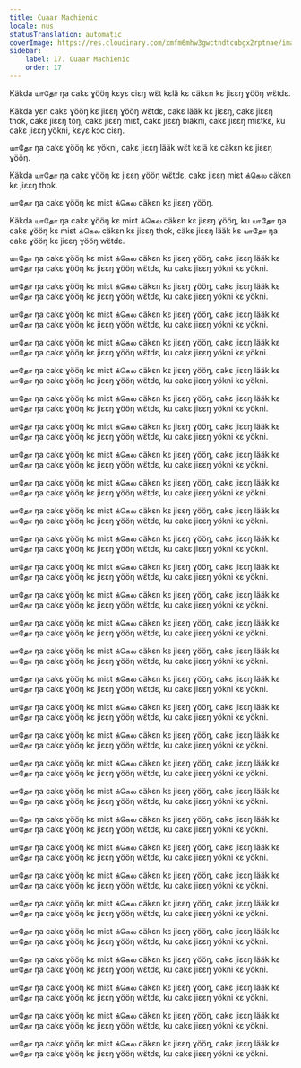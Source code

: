 ```yaml
---
title: Cuaar Machienic
locale: nus
statusTranslation: automatic
coverImage: https://res.cloudinary.com/xmfm6mhw3gwctndtcubgx2rptnae/image/upload/v1740468922/small_cover_tratado_de_psicologia_revolucionaria_a4c0dca4e0.webp
sidebar:
    label: 17. Cuaar Machienic
    order: 17
---
```

Käkda யாதோ ŋa cakɛ ɣööŋ kɛyɛ ciɛŋ wɛ̈t kɛlä kɛ cäkɛn kɛ jiɛɛŋ ɣööŋ wɛ̈tdɛ.

Käkda yɛn cakɛ ɣööŋ kɛ jiɛɛŋ ɣööŋ wɛ̈tdɛ, cakɛ lääk kɛ jiɛɛŋ, cakɛ jiɛɛŋ thok, cakɛ jiɛɛŋ töŋ, cakɛ jiɛɛŋ miɛt, cakɛ jiɛɛŋ biäkni, cakɛ jiɛɛŋ miɛtkɛ, ku cakɛ jiɛɛŋ yökni, kɛyɛ kɔc ciɛŋ.

யாதோ ŋa cakɛ ɣööŋ kɛ yökni, cakɛ jiɛɛŋ lääk wɛ̈t kɛlä kɛ cäkɛn kɛ jiɛɛŋ ɣööŋ.

Käkda யாதோ ŋa cakɛ ɣööŋ kɛ jiɛɛŋ ɣööŋ wɛ̈tdɛ, cakɛ jiɛɛŋ miɛt க்கெல cäkɛn kɛ jiɛɛŋ thok.

யாதோ ŋa cakɛ ɣööŋ kɛ miɛt க்கெல cäkɛn kɛ jiɛɛŋ ɣööŋ.

Käkda யாதோ ŋa cakɛ ɣööŋ kɛ miɛt க்கெல cäkɛn kɛ jiɛɛŋ ɣööŋ, ku யாதோ ŋa cakɛ ɣööŋ kɛ miɛt க்கெல cäkɛn kɛ jiɛɛŋ thok, cäkɛ jiɛɛŋ lääk kɛ யாதோ ŋa cakɛ ɣööŋ kɛ jiɛɛŋ ɣööŋ wɛ̈tdɛ.

யாதோ ŋa cakɛ ɣööŋ kɛ miɛt க்கெல cäkɛn kɛ jiɛɛŋ ɣööŋ, cakɛ jiɛɛŋ lääk kɛ யாதோ ŋa cakɛ ɣööŋ kɛ jiɛɛŋ ɣööŋ wɛ̈tdɛ, ku cakɛ jiɛɛŋ yökni kɛ yökni.

யாதோ ŋa cakɛ ɣööŋ kɛ miɛt க்கெல cäkɛn kɛ jiɛɛŋ ɣööŋ, cakɛ jiɛɛŋ lääk kɛ யாதோ ŋa cakɛ ɣööŋ kɛ jiɛɛŋ ɣööŋ wɛ̈tdɛ, ku cakɛ jiɛɛŋ yökni kɛ yökni.

யாதோ ŋa cakɛ ɣööŋ kɛ miɛt க்கெல cäkɛn kɛ jiɛɛŋ ɣööŋ, cakɛ jiɛɛŋ lääk kɛ யாதோ ŋa cakɛ ɣööŋ kɛ jiɛɛŋ ɣööŋ wɛ̈tdɛ, ku cakɛ jiɛɛŋ yökni kɛ yökni.

யாதோ ŋa cakɛ ɣööŋ kɛ miɛt க்கெல cäkɛn kɛ jiɛɛŋ ɣööŋ, cakɛ jiɛɛŋ lääk kɛ யாதோ ŋa cakɛ ɣööŋ kɛ jiɛɛŋ ɣööŋ wɛ̈tdɛ, ku cakɛ jiɛɛŋ yökni kɛ yökni.

யாதோ ŋa cakɛ ɣööŋ kɛ miɛt க்கெல cäkɛn kɛ jiɛɛŋ ɣööŋ, cakɛ jiɛɛŋ lääk kɛ யாதோ ŋa cakɛ ɣööŋ kɛ jiɛɛŋ ɣööŋ wɛ̈tdɛ, ku cakɛ jiɛɛŋ yökni kɛ yökni.

யாதோ ŋa cakɛ ɣööŋ kɛ miɛt க்கெல cäkɛn kɛ jiɛɛŋ ɣööŋ, cakɛ jiɛɛŋ lääk kɛ யாதோ ŋa cakɛ ɣööŋ kɛ jiɛɛŋ ɣööŋ wɛ̈tdɛ, ku cakɛ jiɛɛŋ yökni kɛ yökni.

யாதோ ŋa cakɛ ɣööŋ kɛ miɛt க்கெல cäkɛn kɛ jiɛɛŋ ɣööŋ, cakɛ jiɛɛŋ lääk kɛ யாதோ ŋa cakɛ ɣööŋ kɛ jiɛɛŋ ɣööŋ wɛ̈tdɛ, ku cakɛ jiɛɛŋ yökni kɛ yökni.

யாதோ ŋa cakɛ ɣööŋ kɛ miɛt க்கெல cäkɛn kɛ jiɛɛŋ ɣööŋ, cakɛ jiɛɛŋ lääk kɛ யாதோ ŋa cakɛ ɣööŋ kɛ jiɛɛŋ ɣööŋ wɛ̈tdɛ, ku cakɛ jiɛɛŋ yökni kɛ yökni.

யாதோ ŋa cakɛ ɣööŋ kɛ miɛt க்கெல cäkɛn kɛ jiɛɛŋ ɣööŋ, cakɛ jiɛɛŋ lääk kɛ யாதோ ŋa cakɛ ɣööŋ kɛ jiɛɛŋ ɣööŋ wɛ̈tdɛ, ku cakɛ jiɛɛŋ yökni kɛ yökni.

யாதோ ŋa cakɛ ɣööŋ kɛ miɛt க்கெல cäkɛn kɛ jiɛɛŋ ɣööŋ, cakɛ jiɛɛŋ lääk kɛ யாதோ ŋa cakɛ ɣööŋ kɛ jiɛɛŋ ɣööŋ wɛ̈tdɛ, ku cakɛ jiɛɛŋ yökni kɛ yökni.

யாதோ ŋa cakɛ ɣööŋ kɛ miɛt க்கெல cäkɛn kɛ jiɛɛŋ ɣööŋ, cakɛ jiɛɛŋ lääk kɛ யாதோ ŋa cakɛ ɣööŋ kɛ jiɛɛŋ ɣööŋ wɛ̈tdɛ, ku cakɛ jiɛɛŋ yökni kɛ yökni.

யாதோ ŋa cakɛ ɣööŋ kɛ miɛt க்கெல cäkɛn kɛ jiɛɛŋ ɣööŋ, cakɛ jiɛɛŋ lääk kɛ யாதோ ŋa cakɛ ɣööŋ kɛ jiɛɛŋ ɣööŋ wɛ̈tdɛ, ku cakɛ jiɛɛŋ yökni kɛ yökni.

யாதோ ŋa cakɛ ɣööŋ kɛ miɛt க்கெல cäkɛn kɛ jiɛɛŋ ɣööŋ, cakɛ jiɛɛŋ lääk kɛ யாதோ ŋa cakɛ ɣööŋ kɛ jiɛɛŋ ɣööŋ wɛ̈tdɛ, ku cakɛ jiɛɛŋ yökni kɛ yökni.

யாதோ ŋa cakɛ ɣööŋ kɛ miɛt க்கெல cäkɛn kɛ jiɛɛŋ ɣööŋ, cakɛ jiɛɛŋ lääk kɛ யாதோ ŋa cakɛ ɣööŋ kɛ jiɛɛŋ ɣööŋ wɛ̈tdɛ, ku cakɛ jiɛɛŋ yökni kɛ yökni.

யாதோ ŋa cakɛ ɣööŋ kɛ miɛt க்கெல cäkɛn kɛ jiɛɛŋ ɣööŋ, cakɛ jiɛɛŋ lääk kɛ யாதோ ŋa cakɛ ɣööŋ kɛ jiɛɛŋ ɣööŋ wɛ̈tdɛ, ku cakɛ jiɛɛŋ yökni kɛ yökni.

யாதோ ŋa cakɛ ɣööŋ kɛ miɛt க்கெல cäkɛn kɛ jiɛɛŋ ɣööŋ, cakɛ jiɛɛŋ lääk kɛ யாதோ ŋa cakɛ ɣööŋ kɛ jiɛɛŋ ɣööŋ wɛ̈tdɛ, ku cakɛ jiɛɛŋ yökni kɛ yökni.

யாதோ ŋa cakɛ ɣööŋ kɛ miɛt க்கெல cäkɛn kɛ jiɛɛŋ ɣööŋ, cakɛ jiɛɛŋ lääk kɛ யாதோ ŋa cakɛ ɣööŋ kɛ jiɛɛŋ ɣööŋ wɛ̈tdɛ, ku cakɛ jiɛɛŋ yökni kɛ yökni.

யாதோ ŋa cakɛ ɣööŋ kɛ miɛt க்கெல cäkɛn kɛ jiɛɛŋ ɣööŋ, cakɛ jiɛɛŋ lääk kɛ யாதோ ŋa cakɛ ɣööŋ kɛ jiɛɛŋ ɣööŋ wɛ̈tdɛ, ku cakɛ jiɛɛŋ yökni kɛ yökni.

யாதோ ŋa cakɛ ɣööŋ kɛ miɛt க்கெல cäkɛn kɛ jiɛɛŋ ɣööŋ, cakɛ jiɛɛŋ lääk kɛ யாதோ ŋa cakɛ ɣööŋ kɛ jiɛɛŋ ɣööŋ wɛ̈tdɛ, ku cakɛ jiɛɛŋ yökni kɛ yökni.

யாதோ ŋa cakɛ ɣööŋ kɛ miɛt க்கெல cäkɛn kɛ jiɛɛŋ ɣööŋ, cakɛ jiɛɛŋ lääk kɛ யாதோ ŋa cakɛ ɣööŋ kɛ jiɛɛŋ ɣööŋ wɛ̈tdɛ, ku cakɛ jiɛɛŋ yökni kɛ yökni.

யாதோ ŋa cakɛ ɣööŋ kɛ miɛt க்கெல cäkɛn kɛ jiɛɛŋ ɣööŋ, cakɛ jiɛɛŋ lääk kɛ யாதோ ŋa cakɛ ɣööŋ kɛ jiɛɛŋ ɣööŋ wɛ̈tdɛ, ku cakɛ jiɛɛŋ yökni kɛ yökni.

யாதோ ŋa cakɛ ɣööŋ kɛ miɛt க்கெல cäkɛn kɛ jiɛɛŋ ɣööŋ, cakɛ jiɛɛŋ lääk kɛ யாதோ ŋa cakɛ ɣööŋ kɛ jiɛɛŋ ɣööŋ wɛ̈tdɛ, ku cakɛ jiɛɛŋ yökni kɛ yökni.

யாதோ ŋa cakɛ ɣööŋ kɛ miɛt க்கெல cäkɛn kɛ jiɛɛŋ ɣööŋ, cakɛ jiɛɛŋ lääk kɛ யாதோ ŋa cakɛ ɣööŋ kɛ jiɛɛŋ ɣööŋ wɛ̈tdɛ, ku cakɛ jiɛɛŋ yökni kɛ yökni.

யாதோ ŋa cakɛ ɣööŋ kɛ miɛt க்கெல cäkɛn kɛ jiɛɛŋ ɣööŋ, cakɛ jiɛɛŋ lääk kɛ யாதோ ŋa cakɛ ɣööŋ kɛ jiɛɛŋ ɣööŋ wɛ̈tdɛ, ku cakɛ jiɛɛŋ yökni kɛ yökni.

யாதோ ŋa cakɛ ɣööŋ kɛ miɛt க்கெல cäkɛn kɛ jiɛɛŋ ɣööŋ, cakɛ jiɛɛŋ lääk kɛ யாதோ ŋa cakɛ ɣööŋ kɛ jiɛɛŋ ɣööŋ wɛ̈tdɛ, ku cakɛ jiɛɛŋ yökni kɛ yökni.

யாதோ ŋa cakɛ ɣööŋ kɛ miɛt க்கெல cäkɛn kɛ jiɛɛŋ ɣööŋ, cakɛ jiɛɛŋ lääk kɛ யாதோ ŋa cakɛ ɣööŋ kɛ jiɛɛŋ ɣööŋ wɛ̈tdɛ, ku cakɛ jiɛɛŋ yökni kɛ yökni.

யாதோ ŋa cakɛ ɣööŋ kɛ miɛt க்கெல cäkɛn kɛ jiɛɛŋ ɣööŋ, cakɛ jiɛɛŋ lääk kɛ யாதோ ŋa cakɛ ɣööŋ kɛ jiɛɛŋ ɣööŋ wɛ̈tdɛ, ku cakɛ jiɛɛŋ yökni kɛ yökni.

யாதோ ŋa cakɛ ɣööŋ kɛ miɛt க்கெல cäkɛn kɛ jiɛɛŋ ɣööŋ, cakɛ jiɛɛŋ lääk kɛ யாதோ ŋa cakɛ ɣööŋ kɛ jiɛɛŋ ɣööŋ wɛ̈tdɛ, ku cakɛ jiɛɛŋ yökni kɛ yökni.

யாதோ ŋa cakɛ ɣööŋ kɛ miɛt க்கெல cäkɛn kɛ jiɛɛŋ ɣööŋ, cakɛ jiɛɛŋ lääk kɛ யாதோ ŋa cakɛ ɣööŋ kɛ jiɛɛŋ ɣööŋ wɛ̈tdɛ, ku cakɛ jiɛɛŋ yökni kɛ yökni.

